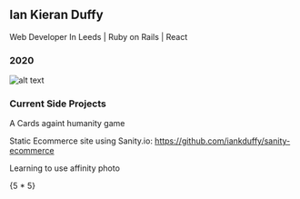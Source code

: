 ## Ian Kieran Duffy

Web Developer In Leeds | Ruby on Rails | React

### 2020 
![alt text](https://media.giphy.com/media/13871fiv9kBfkQ/giphy.gif "2020")

### Current Side Projects

A Cards againt humanity game 

Static Ecommerce site using Sanity.io: https://github.com/iankduffy/sanity-ecommerce 

Learning to use affinity photo

{5 * 5}
